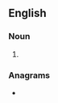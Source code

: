 ==English==

===Noun===
{{head|en|noun plural form}}

# {{plural of|bayou|lang=en}}

===Anagrams===
* {{anagrams|en|a=abosuy|Ayoubs|boyaus}}